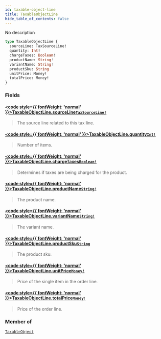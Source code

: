 ```yaml
---
id: taxable-object-line
title: TaxableObjectLine
hide_table_of_contents: false
---
```








No description

```graphql
type TaxableObjectLine {
  sourceLine: TaxSourceLine!
  quantity: Int!
  chargeTaxes: Boolean!
  productName: String!
  variantName: String!
  productSku: String
  unitPrice: Money!
  totalPrice: Money!
}
```


### Fields

#### [<code style={{ fontWeight: 'normal' }}>TaxableObjectLine.<b>sourceLine</b></code>](#)<Bullet />[`TaxSourceLine!`](../../../developer/api-reference/unions/tax-source-line) <Badge class="secondary" text="non-null"/> <Badge class="secondary" text="union"/>
> The source line related to this tax line.
> 

#### [<code style={{ fontWeight: 'normal' }}>TaxableObjectLine.<b>quantity</b></code>](#)<Bullet />[`Int!`](../../../developer/api-reference/scalars/int) <Badge class="secondary" text="non-null"/> <Badge class="secondary" text="scalar"/>
> Number of items.
> 

#### [<code style={{ fontWeight: 'normal' }}>TaxableObjectLine.<b>chargeTaxes</b></code>](#)<Bullet />[`Boolean!`](../../../developer/api-reference/scalars/boolean) <Badge class="secondary" text="non-null"/> <Badge class="secondary" text="scalar"/>
> Determines if taxes are being charged for the product.
> 

#### [<code style={{ fontWeight: 'normal' }}>TaxableObjectLine.<b>productName</b></code>](#)<Bullet />[`String!`](../../../developer/api-reference/scalars/string) <Badge class="secondary" text="non-null"/> <Badge class="secondary" text="scalar"/>
> The product name.
> 

#### [<code style={{ fontWeight: 'normal' }}>TaxableObjectLine.<b>variantName</b></code>](#)<Bullet />[`String!`](../../../developer/api-reference/scalars/string) <Badge class="secondary" text="non-null"/> <Badge class="secondary" text="scalar"/>
> The variant name.
> 

#### [<code style={{ fontWeight: 'normal' }}>TaxableObjectLine.<b>productSku</b></code>](#)<Bullet />[`String`](../../../developer/api-reference/scalars/string) <Badge class="secondary" text="scalar"/>
> The product sku.
> 

#### [<code style={{ fontWeight: 'normal' }}>TaxableObjectLine.<b>unitPrice</b></code>](#)<Bullet />[`Money!`](../../../developer/api-reference/objects/money) <Badge class="secondary" text="non-null"/> <Badge class="secondary" text="object"/>
> Price of the single item in the order line.
> 

#### [<code style={{ fontWeight: 'normal' }}>TaxableObjectLine.<b>totalPrice</b></code>](#)<Bullet />[`Money!`](../../../developer/api-reference/objects/money) <Badge class="secondary" text="non-null"/> <Badge class="secondary" text="object"/>
> Price of the order line.
> 



### Member of

[`TaxableObject`](../../../developer/api-reference/objects/taxable-object)  <Badge class="secondary" text="object"/>



